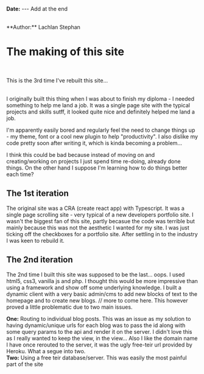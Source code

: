 
<Layout>

**Date:** --- Add at the end

<br />
**Author:** Lachlan Stephan
<br />

# The making of this site
<br />

This is the 3rd time I've rebuilt this site...

<br />I originally built this thing when I was about to finish my diploma - I
needed something to help me land a job. It was a single page site with the
typical projects and skills sutff, it looked quite nice and definitely helped me
land a job.
<br />      

I'm apparently easily bored and regularly feel the need to change things up - my
theme, font or a cool new plugin to help "productivity". I also dislike my code pretty soon after writing it, which is kinda becoming a problem... 
<br />          

I think this could be bad because instead of moving on and creating/working on projects I just spend time re-doing, already done things. On the other hand I suppose I'm learning how to do things better each time?
<br />

## The 1st iteration
The original site was a CRA (create react app) with Typescript. It was a single page scrolling site - very typical of a new developers portfolio site. I wasn't the biggest fan of this site, partly becasue the code was terrible but mainly because this was not the aesthetic I wanted for my site. I was just ticking off the checkboxes for a portfolio site. After settling in to the industry I was keen to rebuild it.
<br /> 
## The 2nd iteration
The 2nd time I built this site was supposed to be the last... oops. I used html5, css3, vanilla js and php. I thought this would be more impressive than using a framework and show off some underlying knowledge. I built a dynamic client with a very basic admin/cms to add new blocks of text to the homepage and to create new blogs. // more to come here. This however proved a little problematic due to two main issues. 
<br />  

**One:** Routing to individual blog posts. This was an issue as my solution to having dynamic/unique urls for each blog was to pass the id along with some query params to the api and render it on the server. I didn't love this as I really wanted to keep the view, in the view... Also I like the domain name I have once rerouted to the server, it was the ugly free-teir url provided by Heroku. What a segue into two.
<br />
**Two:** Using a free teir database/server. This was easily the most painful part of the site 
<br />  


</Layout>

